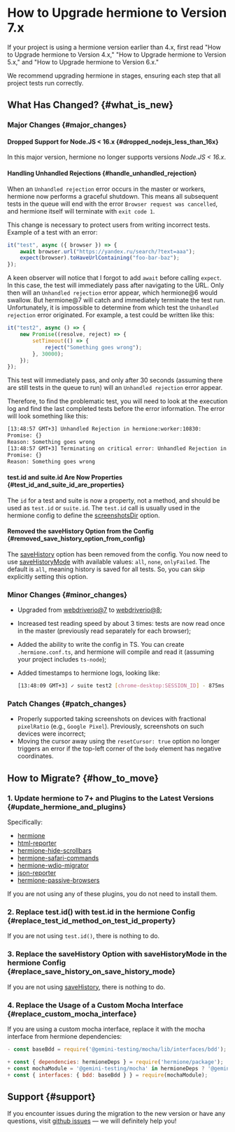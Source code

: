 
# How to Upgrade hermione to Version 7.x

<Admonition type="warning">
If your project is using a hermione version earlier than 4.x, first read "How to Upgrade hermione to Version 4.x," "How to Upgrade hermione to Version 5.x," and "How to Upgrade hermione to Version 6.x."

We recommend upgrading hermione in stages, ensuring each step that all project tests run correctly.
</Admonition>

## What Has Changed? {#what_is_new}

### Major Changes {#major_changes}

#### Dropped Support for Node.JS < 16.x {#dropped_nodejs_less_than_16x}

In this major version, hermione no longer supports versions _Node.JS < 16.x_.

#### Handling Unhandled Rejections {#handle_unhandled_rejection}

When an `Unhandled rejection` error occurs in the master or workers, hermione now performs a graceful shutdown. This means all subsequent tests in the queue will end with the error `Browser request was cancelled`, and hermione itself will terminate with `exit code 1`.

This change is necessary to protect users from writing incorrect tests. Example of a test with an error:

```typescript
it("test", async ({ browser }) => {
    await browser.url("https://yandex.ru/search/?text=aaa");
    expect(browser).toHaveUrlContaining("foo-bar-baz");
});
```

A keen observer will notice that I forgot to add `await` before calling `expect`. In this case, the test will immediately pass after navigating to the URL. Only then will an `Unhandled rejection` error appear, which hermione@6 would swallow. But hermione@7 will catch and immediately terminate the test run. Unfortunately, it is impossible to determine from which test the `Unhandled rejection` error originated. For example, a test could be written like this:

```typescript
it("test2", async () => {
    new Promise((resolve, reject) => {
        setTimeout(() => {
            reject("Something goes wrong");
        }, 30000);
    });
});
```

This test will immediately pass, and only after 30 seconds (assuming there are still tests in the queue to run) will an `Unhandled rejection` error appear.

Therefore, to find the problematic test, you will need to look at the execution log and find the last completed tests before the error information. The error will look something like this:

```bash
[13:48:57 GMT+3] Unhandled Rejection in hermione:worker:10830:
Promise: {}
Reason: Something goes wrong
[13:48:57 GMT+3] Terminating on critical error: Unhandled Rejection in hermione:worker:10830:
Promise: {}
Reason: Something goes wrong
```

#### test.id and suite.id Are Now Properties {#test_id_and_suite_id_are_properties}

The `id` for a test and suite is now a property, not a method, and should be used as `test.id` or `suite.id`. The `test.id` call is usually used in the hermione config to define the [screenshotsDir][screenshots-dir] option.

#### Removed the saveHistory Option from the Config {#removed_save_history_option_from_config}

The [saveHistory][save_history] option has been removed from the config. You now need to use [saveHistoryMode][save_history_mode] with available values: `all`, `none`, `onlyFailed`. The default is `all`, meaning history is saved for all tests. So, you can skip explicitly setting this option.

### Minor Changes {#minor_changes}

-   Upgraded from [webdriverio@7][webdriverio@7] to [webdriverio@8][webdriverio@8];
-   Increased test reading speed by about 3 times: tests are now read once in the master (previously read separately for each browser);
-   Added the ability to write the config in TS. You can create `.hermione.conf.ts`, and hermione will compile and read it (assuming your project includes `ts-node`);
-   Added timestamps to hermione logs, looking like:

    ```bash
    [13:48:09 GMT+3] ✓ suite test2 [chrome-desktop:SESSION_ID] - 875ms
    ```

### Patch Changes {#patch_changes}

-   Properly supported taking screenshots on devices with fractional `pixelRatio` (e.g., `Google Pixel`). Previously, screenshots on such devices were incorrect;
-   Moving the cursor away using the `resetCursor: true` option no longer triggers an error if the top-left corner of the `body` element has negative coordinates.

## How to Migrate? {#how_to_move}

### 1. Update hermione to 7+ and Plugins to the Latest Versions {#update_hermione_and_plugins}

Specifically:

-   [hermione][hermione]
-   [html-reporter][html-reporter]
-   [hermione-hide-scrollbars][hermione-hide-scrollbars]
-   [hermione-safari-commands][hermione-safari-commands]
-   [hermione-wdio-migrator][hermione-wdio-migrator]
-   [json-reporter][json-reporter]
-   [hermione-passive-browsers][hermione-passive-browsers]

If you are not using any of these plugins, you do not need to install them.

### 2. Replace test.id() with test.id in the hermione Config {#replace_test_id_method_on_test_id_property}

If you are not using `test.id()`, there is nothing to do.

### 3. Replace the saveHistory Option with saveHistoryMode in the hermione Config {#replace_save_history_on_save_history_mode}

If you are not using [saveHistory][save_history], there is nothing to do.

### 4. Replace the Usage of a Custom Mocha Interface {#replace_custom_mocha_interface}

If you are using a custom mocha interface, replace it with the mocha interface from hermione dependencies:

```javascript
- const baseBdd = require('@gemini-testing/mocha/lib/interfaces/bdd');

+ const { dependencies: hermioneDeps } = require('hermione/package');
+ const mochaModule = '@gemini-testing/mocha' in hermioneDeps ? '@gemini-testing/mocha' : 'mocha';
+ const { interfaces: { bdd: baseBdd } } = require(mochaModule);
```

## Support {#support}

If you encounter issues during the migration to the new version or have any questions, visit [github issues][gh-issues] — we will definitely help you!

[how-to-upgrade-hermione-to-4]: ../../migrations/how-to-upgrade-hermione-to-4
[how-to-upgrade-hermione-to-5]: ../../migrations/how-to-upgrade-hermione-to-5
[how-to-upgrade-hermione-to-6]: ../../migrations/how-to-upgrade-hermione-to-6
[screenshots-dir]: ../../config/browsers#screenshots_dir
[save_history]: ../../config/browsers#save_history
[save_history_mode]: ../../config/browsers#save_history_mode
[webdriverio@7]: https://webdriver.io/
[webdriverio@8]: https://webdriver.io/
[gh-issues]: https://github.com/gemini-testing/testplane/issues/
[hermione]: https://github.com/gemini-testing/hermione
[html-reporter]: https://github.com/gemini-testing/html-reporter
[hermione-hide-scrollbars]: https://github.com/gemini-testing/hermione-hide-scrollbars
[hermione-safari-commands]: https://github.com/gemini-testing/hermione-safari-commands
[hermione-wdio-migrator]: https://github.com/gemini-testing/hermione-wdio-migrator
[json-reporter]: https://github.com/gemini-testing/json-reporter
[hermione-passive-browsers]: https://github.com/gemini-testing/hermione-passive-browsers
